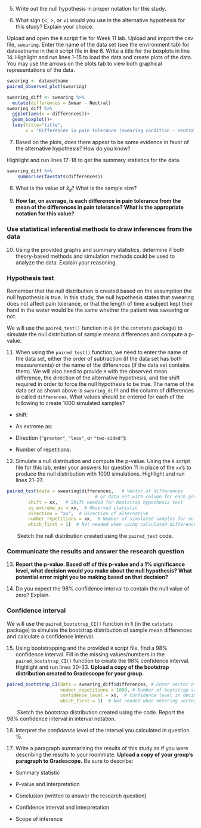 
5.  Write out the null hypothesis in proper notation for this study.  

\vspace{0.8in}

6.  What sign ($<$, $>$, or $\neq$) would you use in the alternative hypothesis for this study?  Explain your choice.

\vspace{0.5in}

Upload and open the `R` script file for Week 11 lab. Upload and import the csv file, `swearing`. Enter the name of the data set (see the environment tab) for datasetname in the `R` script file in line 6. Write a title for the boxplots in line 14. Highlight and run lines 1--15 to load the data and create plots of the data. You may use the arrows on the plots tab to view both graphical representations of the data.

```r
swearing <- datasetname
paired_observed_plot(swearing)

swearing_diff <- swearing %>% 
  mutate(differences = Swear - Neutral)
swearing_diff %>%
  ggplot(aes(x = differences))+
  geom_boxplot()+
  labs(title="title",
       x = "Differences in pain tolerance (swearing condition - neutral condition)")
```

7. Based on the plots, does there appear to be some evidence in favor of the alternative hypothesis?  How do you know?
\vspace{0.4in}

Highlight and run lines 17--18 to get the summary statistics for the data.

```r
swearing_diff %>% 
    summarise(favstats(differences))
```

8.  What is the value of $\bar{x}_d$?  What is the sample size?
\vspace{0.25in}

9. **How far, on average, is each difference in pain tolerance from the mean of the differences in pain tolerance?  What is the appropriate notation for this value?**

\vspace{0.5in}

### Use statistical inferential methods to draw inferences from the data {-}

10.  Using the provided graphs and summary statistics, determine if both theory-based methods and simulation methods could be used to analyze the data.  Explain your reasoning.

\vspace{0.8in}

### Hypothesis test {-}

Remember that the null distribution is created based on the assumption the null hypothesis is true.  In this study, the null hypothesis states that swearing does not affect pain tolerance, or that the length of time a subject kept their hand in the water would be the same whether the patient was swearing or not.

We will use the `paired_test()` function in `R` (in the `catstats` package) to simulate the null distribution of sample means differences and compute a p-value. 

11.  When using the `paired_test()` function, we need to enter the name of the data set, either the order of subtraction (if the data set has both measurements) or the name of the differences (if the data set contains them).  We will also need to provide `R` with the observed mean difference, the direction of the alternative hypothesis, and the shift required in order to force the null hypothesis to be true.  The name of the data set as shown above is `swearing_diff` and the column of differences is called `differences`.  What values should be entered for each of the following to create 1000 simulated samples?

\vspace{1mm}
* shift:

\vspace{.2in}
* As extreme as:
    
\vspace{.2in}
* Direction (`"greater"`, `"less"`, or `"two-sided"`):

\vspace{.2in}
* Number of repetitions:
    
\vspace{.2in}

12.  Simulate a null distribution and compute the p-value. Using the `R` script file for this lab, enter your answers for question 11 in place of the `xx`'s to produce the null distribution with 1000 simulations.  Highlight and run lines 21--27.  

```r
paired_test(data = swearing$differences,   # Vector of differences 
                                 # or data set with column for each group
        shift = xx,   # Shift needed for bootstrap hypothesis test
        as_extreme_as = xx,  # Observed statistic
        direction = "xx",  # Direction of alternative
        number_repetitions = xx,  # Number of simulated samples for null distribution
        which_first = 1)  # Not needed when using calculated differences
```
|        Sketch the null distribution created using the `paired_test` code.

\vspace{1.5in}

### Communicate the results and answer the research question {-}

13.  **Report the p-value. Based off of this p-value and a 1% significance level, what decision would you make about the null hypothesis?  What potential error might you be making based on that decision?**

\vspace{0.5in}

14. Do you expect the 98\% confidence interval to contain the null value of zero?  Explain.

\vspace{0.8in}

### Confidence interval {-}

We will use the `paired_bootstrap_CI()` function in `R` (in the `catstats` package) to simulate the bootstrap distribution of sample mean differences and calculate a confidence interval. 

15. Using bootstrapping and the provided `R` script file, find a 98\% confidence interval. Fill in the missing values/numbers in the `paired_bootstrap_CI()` function to create the 98\% confidence interval.  Highlight and run lines 30--33. **Upload a copy of the bootstrap distribution created to Gradescope for your group.** 
```r
paired_bootstrap_CI(data = swearing_diff$differences, # Enter vector of differences
                    number_repetitions = 1000, # Number of bootstrap samples for CI
                    confidence_level = xx,  # Confidence level in decimal form
                    which_first = 1)  # Not needed when entering vector of differences
```
\newpage

|        Sketch the bootstrap distribution created using the code.  Report the 98\% confidence interval in interval notation.

\vspace{1.5in}

16. Interpret the *confidence level* of the interval you calculated in question 15. 

\vspace{0.8in}

17.  Write a paragraph summarizing the results of this study as if you were describing the results to your roommate.  **Upload a copy of your group's paragraph to Gradescope.** Be sure to describe:

* Summary statistic

* P-value and interpretation

* Conclusion (written to answer the research question)

* Confidence interval and interpretation

* Scope of inference

\vspace{2.6in}

\newpage